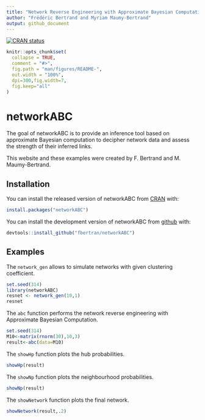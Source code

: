 ```yaml
---
title: "Network Reverse Engineering with Approximate Bayesian Computation"
author: "Frédéric Bertrand and Myriam Maumy-Bertrand"
output: github_document
---
```


[![CRAN status](https://www.r-pkg.org/badges/version/randABC)](https://cran.r-project.org/package=networkABC)

<!-- README.md is generated from README.Rmd. Please edit that file -->

```r
knitr::opts_chunk$set(
  collapse = TRUE,
  comment = "#>",
  fig.path = "man/figures/README-",
  out.width = "100%",
  dpi=300,fig.width=7,
  fig.keep="all"
)
```
# networkABC

The goal of networkABC is to provide an inference tool based on approximate Bayesian computation to decipher network data and assess the strength of their inferred links.

This website and these examples were created by F. Bertrand and M. Maumy-Bertrand.

## Installation

You can install the released version of networkABC from [CRAN](https://CRAN.R-project.org) with:

```r
install.packages("networkABC")
```

You can install the development version of networkABC from [github](https://github.com) with:

```r
devtools::install_github("fbertran/networkABC")
```

## Examples

The `network_gen` allows to simulate networks with given clustering coefficient.
```r
set.seed(314)
library(networkABC)
resnet <- network_gen(10,1)
resnet
```

The `abc` function performs the network reverse engineering with Approximate Bayesian Computation.
```r
set.seed(314)
M10<-matrix(rnorm(30),10,3)
result<-abc(data=M10)
```

The `showHp` function plots the hub probabilities.
```r
showHp(result)
```

The `showNp` function plots the neighbourhood probabilities.
```r
showNp(result)
```

The `showNetwork` function plots the final network.
```r
showNetwork(result,.2)
```
